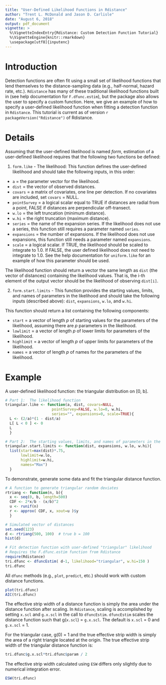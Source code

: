 ---
title: "User-Defined Likelihood Functions in Rdistance"
author: "Trent L. McDonald and Jason D. Carlisle"
date: "August 6, 2018"
output: pdf_document
vignette: >
  %\VignetteIndexEntry{Rdistance: Custom Detection Function Tutorial}
  %\VignetteEngine{knitr::rmarkdown}
  \usepackage[utf8]{inputenc}
---

# Introduction
Detection functions are often fit using a small set of likelihood functions that lend themselves to the distance-sampling data (e.g., half-normal, hazard rate, etc.).  `Rdistance` has many of these traditional likelihood functions built in (see help documentation for `F.dfunc.estim`), but the package also allows the user to specify a custom function.  Here, we give an example of how to specify a user-defined likelihood function when fitting a detection function in `Rdistance`.  This tutorial is current as of version `r packageVersion("Rdistance")` of Rdistance.


# Details
Assuming that the user-defined likelihood is named _form_, estimation of a user-defined likelihood requires that the following two functions be defined:

1. `form.like` - The likelihood: This function defines the user-defined likelihood and should
take the following inputs, in this order:

* `a` = the parameter vector for the likelihood.  
* `dist` = the vector of observed distances.  
* `covars` = a matrix of covariates, one line per detection. If no covariates 
are included, set `covars` = NULL.  
* `pointSurvey` = a logical scalar equal to TRUE if distances 
are radial from a point, FALSE if distances are perpendicular off-transect.  
* `w.lo` = the left truncation (minimum distance).  
* `w.hi` = the right truncation (maximum distance).  
* `series` = the name of the expansion series. If the likelihood does not use a series, this
function still requires a parameter named `series`.  
* `expansions` = the number of expansions. If the likelihood does not use expansions, this
function still needs a parameter named `expansions`.  
* `scale` = a logical scalar. If TRUE, the likelihood should be scaled to integrate to 1.0. If
FALSE, the user defined likelihood does not need to integrate to 1.0. See the help documentation for `uniform.like` for an example of how this parameter should be used.

The likelihood function should return a vector the same length as `dist` (the vector of distances) containing the likelihood values. That is, the i-th element of the output vector should be the likelihood of observing `dist[i]`.


2. `form.start.limits` - This function provides the starting values, limits, and names of parameters in the likelihood and should take the following inputs (described above):  `dist`, `expansions`, `w.lo`, and `w.hi`.

This function should return a list containing the following components:

* `start` = a vector of length _p_ of starting values for the parameters of the likelihood, assuming
there are _p_ parameters in the likelihood.  
* `lowlimit` = a vector of length _p_ of lower limits for parameters of the likelihood.  
* `highlimit` = a vector of length _p_ of upper limits for parameters of the likelihood.  
* `names` = a vector of length _p_ of names for the parameters of the likelihood.  

# Example
A user-defined likelihood function: the triangular distribution on [0, b].
```{r}
# Part 1:  The likelihood function
triangular.like <- function(a, dist, covars=NULL, 
                     pointSurvey=FALSE, w.lo=0, w.hi, 
                     series="", expansions=0, scale=TRUE){
  L <- (2/a)*(1 - dist/a)
  L[ L < 0 ] <- 0
  L
  }

```

```{r}
# Part 2:  The starting values, limits, and names of parameters in the likelihood
triangular.start.limits <- function(dist, expansions, w.lo, w.hi){
  list(start=max(dist)*.75,
       lowlimit=w.lo,
       highlimit=w.hi,
       names="Max")
  }

```

To demonstrate, generate some data and fit the triangular distance function.

```{r, fig.width=6, fig.height=4}
# A function to generate triangular random deviates
rtriang <- function(n, b){
  x <- seq(0, b, length=500)
  CDF <- 2*x/b - (x/b)^2
  u <- runif(n)
  r <- approx( CDF, x, xout=u )$y
  }

# Simulated vector of distances
set.seed(123)
d <- rtriang(500, 100)  # true b = 100
hist(d)
```
    
```{r}
# Fit detection function with user-defined "triangular" likelihood
# Requires the F.dfunc.estim function from Rdistance
require(Rdistance)
tri.dfunc <- dfuncEstim( d~1, likelihood="triangular", w.hi=150 )
tri.dfunc
```

All `dfunc` methods (e.g., `plot`, `predict`, etc.) should work with custom distance functions.
```{r, fig.width=6, fig.height=4}
plot(tri.dfunc)
AIC(tri.dfunc)
```


The effective strip width of a distance function is simply the 
area under the distance function 
after scaling.
In `Rdistance`, scaling is 
accomplished by setting `x.scl` and `g.x.scl` in the 
call to `dfuncEstim`.  `dfuncEstim` scales the distance 
function such that g(`x.scl`) = `g.x.scl`.  The 
default is `x.scl` = 0 and `g.x.scl` = 1. 

For the triangular case, g(0) = 1 and the true effective strip
width is simply the area of a right triangle located at the origin.
The true effective strip width of the triangular distance function 
is:
```{r}
tri.dfunc$g.x.scl*tri.dfunc$param / 2
```

The effective strip width calculated using `ESW` differs only slightly due to numerical integration error.
```{r}

ESW(tri.dfunc)
```
